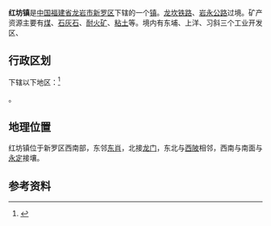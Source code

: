 {{中国乡级行政区|35/08/02/100/000
| 行政区全称 = 红坊镇
| 景观照片文件名 =
| 景观照片描述 =
| 汉语拼音 =Hongfang
| 通用拼音 =
| 注音符號 =
| 其它标音类型1 =
| 其它标音1 =
| 其它标音类型2 =
| 其它标音2 =
| 其它语言类型1 =
| 其它语言地名1 =
| 其它语言类型2 =
| 其它语言地名2 =
| 上级行政区 = [[福建省|福建省]][[龙岩市|龙岩市]][[新罗区|新罗区]]
| 行政区类别 = [[镇|镇]]
| 总面积 =
| 户籍人口 =
| 户籍人口年份 =
| 常住人口 =
| 常住人口年份 =
| 人口密度 =
| 行政区划 =
| 官方网站 =
| 政府驻地 =南阳村
| 邮政编码 =364013
| 电话区号 = 597
| 毗邻行政区 =[[东肖街道|东肖街道]],[[龙门街道|龙门街道]],[[西陂街道|西陂街道]]
| 位置图文件名 =
| 位置图描述 =
}}
'''红坊镇'''是[[中华人民共和国|中国]][[福建省|福建省]][[龙岩市|龙岩市]][[新罗区|新罗区]]下辖的一个[[镇|镇]]。[[龙坎铁路|龙坎铁路]]、[[岩永公路|岩永公路]]过境。矿产资源主要有[[煤|煤]]、[[石灰石|石灰石]]、[[耐火矿|耐火矿]]、[[粘土|粘土]]等。境内有东埔、上洋、习斜三个工业开发区、

== 行政区划 ==

{{PAGENAMEBASE}}下辖以下地区：<ref>{{PRC admin/ref sgc|35/08/02/100}}</ref>

{{PRC admin/children|35/08/02/100/000}}。

== 地理位置 ==

红坊镇位于新罗区西南部，东邻[[东肖|东肖]]，北接[[龙门镇|龙门]]，东北与[[西陂|西陂]]相邻，西南与南面与[[永定|永定]]接壤。

== 参考资料 ==
{{reflist}}

{{PRC admin/navcat|35/08/02/100/000}}
